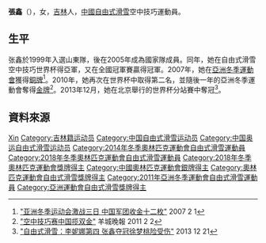 {{Otheruses|other=名为张鑫的其他人物|张鑫}}
{{MedalTop}}
{{MedalSport|女子[[自由式滑雪|自由式滑雪]]}}
{{MedalCountry|{{CHN}}}}
{{MedalCompetition|[[奧林匹克運動會|奧林匹克運動會]] [[File:Olympic_rings.svg|30px]]}}
{{MedalSilver|[[2018年冬季奧林匹克運動會|2018年 平昌]]|[[2018年冬季奧林匹克運動會自由式滑雪比賽|空中技巧]]}}
{{MedalCompetition|[[亞洲冬季運動會|亞洲冬季運動會]] [[File:Asian_Games_logo.svg|20px]]}}
{{MedalGold|[[2011年亞洲冬季運動會|2011年 阿斯塔納-阿拉木圖]]|[[2011年亞洲冬季運動會自由式滑雪比賽|空中技巧]]}}
{{MedalBronze|[[2007年亞洲冬季運動會|2007年 長春]]|[[2007年亞洲冬季運動會自由式滑雪比賽|空中技巧]]}}
{{MedalBottom}}

'''張鑫'''（{{bd|1985年|8月4日|||}}），女，[[吉林省|吉林]]人，[[中華人民共和國|中國]][[自由式滑雪|自由式滑雪]]空中技巧運動員。

== 生平 ==
张鑫於1999年入選山東隊，後在2005年成為國家隊成員。同年，她在自由式滑雪空中技巧世界杯得亞軍，又在全國冠軍賽贏得冠軍。2007年，她在[[亞洲冬季運動會|亞洲冬季運動會]]獲得[[銅牌|銅牌]]<ref>[http://sports.sohu.com/20070201/n247983925.shtml "亚洲冬季运动会激战三日 中国军团收金十二枚"] {{Wayback|url=http://sports.sohu.com/20070201/n247983925.shtml |date=20140222105129 }} 2007 2 1</ref>。2010年，她再次在世界杯中取得第二名，並隨後一年的亞洲冬季運動會奪得[[金牌|金牌]]<ref>[http://www.ycwb.com/epaper/ycwb/html/2011-02/02/content_1033161.htm "空中技巧赛中国揽双金"] {{webarchive|url=https://web.archive.org/web/20140221160238/http://www.ycwb.com/epaper/ycwb/html/2011-02/02/content_1033161.htm |date=2014-02-21 }} 羊城晚報 2011 2 2</ref>。2013年12月，她在北京舉行的世界杯分站賽中奪冠<ref>[http://sports.sohu.com/20131221/n392176236.shtml "自由式滑雪：李妮娜第四 张鑫夺冠徐梦桃险受伤"] {{Wayback|url=http://sports.sohu.com/20131221/n392176236.shtml |date=20140222104438 }} 2013 12 21</ref>。

== 資料來源 ==
{{reflist}}

{{China-sport-bio-stub}}

{{Authority control}}
{{DEFAULTSORT:Zhang Xin}}
[[Category:張姓|Xin]]
[[Category:吉林籍运动员|Category:吉林籍运动员]]
[[Category:中国自由式滑雪运动员|Category:中国自由式滑雪运动员]]
[[Category:中国奥运自由式滑雪运动员|Category:中国奥运自由式滑雪运动员]]
[[Category:2014年冬季奧林匹克運動會自由式滑雪運動員|Category:2014年冬季奧林匹克運動會自由式滑雪運動員]]
[[Category:2018年冬季奧林匹克運動會自由式滑雪運動員|Category:2018年冬季奧林匹克運動會自由式滑雪運動員]]
[[Category:2018年冬季奧林匹克運動會獎牌得主|Category:2018年冬季奧林匹克運動會獎牌得主]]
[[Category:中國奧林匹克運動會銀牌得主|Category:中國奧林匹克運動會銀牌得主]]
[[Category:奧林匹克運動會自由式滑雪獎牌得主|Category:奧林匹克運動會自由式滑雪獎牌得主]]
[[Category:2011年亞洲冬季運動會自由式滑雪運動員|Category:2011年亞洲冬季運動會自由式滑雪運動員]]
[[Category:亞洲運動會自由式滑雪獎牌得主|Category:亞洲運動會自由式滑雪獎牌得主]]
